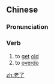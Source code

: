 ==Chinese==
{{zh-forms}}

===Pronunciation===
{{zh-pron
|m=lǎo le
|cat=v
}}

===Verb===
{{zh-verb}}

# to [[get]] [[old]]
# to [[overdo]]

[[zh:老了]]